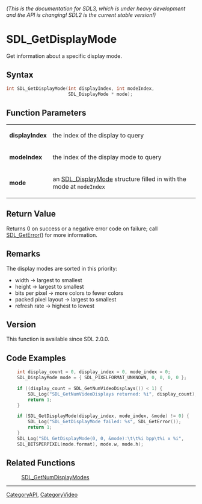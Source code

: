 ====== (This is the documentation for SDL3, which is under heavy development and the API is changing! SDL2 is the current stable version!) ======
= SDL_GetDisplayMode =

Get information about a specific display mode.

== Syntax ==

<syntaxhighlight lang='c'>
int SDL_GetDisplayMode(int displayIndex, int modeIndex,
                       SDL_DisplayMode * mode);
</syntaxhighlight>

== Function Parameters ==

{|
|'''displayIndex'''
|the index of the display to query
|-
|'''modeIndex'''
|the index of the display mode to query
|-
|'''mode'''
|an [[SDL_DisplayMode]] structure filled in with the mode at <code>modeIndex</code>
|}

== Return Value ==

Returns 0 on success or a negative error code on failure; call
[[SDL_GetError]]() for more information.

== Remarks ==

The display modes are sorted in this priority:

* width -> largest to smallest
* height -> largest to smallest
* bits per pixel -> more colors to fewer colors
* packed pixel layout -> largest to smallest
* refresh rate -> highest to lowest

== Version ==

This function is available since SDL 2.0.0.

== Code Examples ==

<syntaxhighlight lang='c++'>
    int display_count = 0, display_index = 0, mode_index = 0;
    SDL_DisplayMode mode = { SDL_PIXELFORMAT_UNKNOWN, 0, 0, 0, 0 };

    if ((display_count = SDL_GetNumVideoDisplays()) < 1) {
        SDL_Log("SDL_GetNumVideoDisplays returned: %i", display_count);
        return 1;
    }

    if (SDL_GetDisplayMode(display_index, mode_index, &mode) != 0) {
        SDL_Log("SDL_GetDisplayMode failed: %s", SDL_GetError());
        return 1;       
    }
    SDL_Log("SDL_GetDisplayMode(0, 0, &mode):\t\t%i bpp\t%i x %i",
    SDL_BITSPERPIXEL(mode.format), mode.w, mode.h);
</syntaxhighlight>

== Related Functions ==

:[[SDL_GetNumDisplayModes]]

----
[[CategoryAPI]], [[CategoryVideo]]


